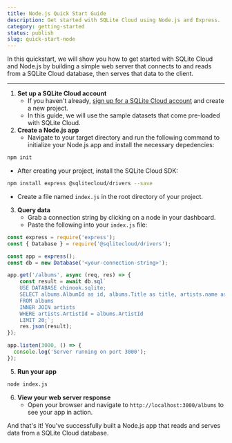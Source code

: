 ```yaml
---
title: Node.js Quick Start Guide
description: Get started with SQLite Cloud using Node.js and Express.
category: getting-started
status: publish
slug: quick-start-node
---
```


In this quickstart, we will show you how to get started with SQLite Cloud and Node.js by building a simple web server that connects to and reads from a SQLite Cloud database, then serves that data to the client.

---

1. **Set up a SQLite Cloud account**
   - If you haven't already, [sign up for a SQLite Cloud account](https://sqlitecloud.io/register) and create a new project.
   - In this guide, we will use the sample datasets that come pre-loaded with SQLite Cloud.
2. **Create a Node.js app**
   - Navigate to your target directory and run the following command to initialize your Node.js app and install the necessary depedencies:
```bash
npm init
``` 
  - After creating your project, install the SQLite Cloud SDK:
```bash
npm install express @sqlitecloud/drivers --save
```
  - Create a file named `index.js` in the root directory of your project.

3. **Query data**
    - Grab a connection string by clicking on a node in your dashboard.
    - Paste the following into your `index.js` file:

```javascript
const express = require('express');
const { Database } = require('@sqlitecloud/drivers');

const app = express();
const db = new Database('<your-connection-string>');

app.get('/albums', async (req, res) => {
    const result = await db.sql`
    USE DATABASE chinook.sqlite; 
    SELECT albums.AlbumId as id, albums.Title as title, artists.name as artist
    FROM albums 
    INNER JOIN artists 
    WHERE artists.ArtistId = albums.ArtistId
    LIMIT 20;`;
    res.json(result);
});

app.listen(3000, () => {
  console.log('Server running on port 3000');
});
```
5. **Run your app**
```bash
node index.js
```
6. **View your web server response**
   - Open your browser and navigate to `http://localhost:3000/albums` to see your app in action.

And that's it! You've successfully built a Node.js app that reads and serves data from a SQLite Cloud database.
